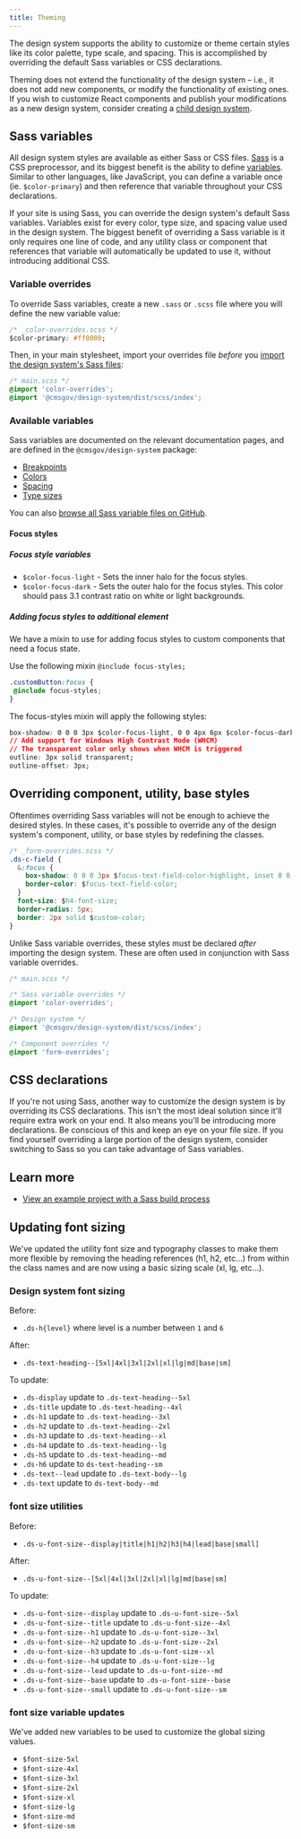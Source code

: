 ```yaml
---
title: Theming
---
```


The design system supports the ability to customize or theme certain styles like its color palette, type scale, and spacing. This is accomplished by overriding the default Sass variables or CSS declarations.

Theming does not extend the functionality of the design system – i.e., it does not add new components, or modify the functionality of existing ones. If you wish to customize React components and publish your modifications as a new design system, consider creating a [child design system](/getting-started/child-design-systems).

## Sass variables

All design system styles are available as either Sass or CSS files. [Sass](https://sass-lang.com/) is a CSS preprocessor, and its biggest benefit is the ability to define [variables](https://sass-lang.com/documentation/file.SASS_REFERENCE.html#variables_). Similar to other languages, like JavaScript, you can define a variable once (ie. `$color-primary`) and then reference that variable throughout your CSS declarations.

If your site is using Sass, you can override the design system's default Sass variables. Variables exist for every color, type size, and spacing value used in the design system. The biggest benefit of overriding a Sass variable is it only requires one line of code, and any utility class or component that references that variable will automatically be updated to use it, without introducing additional CSS.

### Variable overrides

To override Sass variables, create a new `.sass` or `.scss` file where you will define the new variable value:

```css
/* _color-overrides.scss */
$color-primary: #ff0000;
```

Then, in your main stylesheet, import your overrides file _before_ you [import the design system's Sass files](/getting-started/sass-and-css/#sass):

```css
/* main.scss */
@import 'color-overrides';
@import '@cmsgov/design-system/dist/scss/index';
```

### Available variables

Sass variables are documented on the relevant documentation pages, and are defined in the `@cmsgov/design-system` package:

- [Breakpoints](/guidelines/responsive/)
- [Colors](/styles/color/)
- [Spacing](/styles/spacing/)
- [Type sizes](/styles/typography/)

You can also [browse all Sass variable files on GitHub](https://github.com/CMSgov/design-system/tree/master/packages/design-system/src/styles/settings/variables).

#### Focus styles

##### Focus style variables

- `$color-focus-light` - Sets the inner halo for the focus styles.
- `$color-focus-dark` - Sets the outer halo for the focus styles. This color should pass 3.1 contrast ratio on white or light backgrounds.

##### Adding focus styles to additional element

We have a mixin to use for adding focus styles to custom components that need a focus state.

Use the following mixin `@include focus-styles;`

```CSS
.customButton:focus {
 @include focus-styles;
}
```

The focus-styles mixin will apply the following styles:

```CSS
box-shadow: 0 0 0 3px $color-focus-light, 0 0 4px 6px $color-focus-dark;
// Add support for Windows High Contrast Mode (WHCM)
// The transparent color only shows when WHCM is triggered
outline: 3px solid transparent;
outline-offset: 3px;
```

## Overriding component, utility, base styles

Oftentimes overriding Sass variables will not be enough to achieve the desired styles. In these cases, it's possible to override any of the design system's component, utility, or base styles by redefining the classes.

```css
/* _form-overrides.scss */
.ds-c-field {
  &:focus {
    box-shadow: 0 0 0 3px $focus-text-field-color-highlight, inset 0 0 0 1px $focus-text-field-color;
    border-color: $focus-text-field-color;
  }
  font-size: $h4-font-size;
  border-radius: 5px;
  border: 2px solid $custom-color;
}
```

Unlike Sass variable overrides, these styles must be declared _after_ importing the design system. These are often used in conjunction with Sass variable overrides.

```css
/* main.scss */

/* Sass variable overrides */
@import 'color-overrides';

/* Design system */
@import '@cmsgov/design-system/dist/scss/index';

/* Component overrides */
@import 'form-overrides';
```

## CSS declarations

If you're not using Sass, another way to customize the design system is by overriding its CSS declarations. This isn't the most ideal solution since it'll require extra work on your end. It also means you'll be introducing more declarations. Be conscious of this and keep an eye on your file size. If you find yourself overriding a large portion of the design system, consider switching to Sass so you can take advantage of Sass variables.

## Learn more

- [View an example project with a Sass build process](https://github.com/CMSgov/design-system/tree/master/examples/react-app)

## Updating font sizing

We've updated the utility font size and typography classes to make them more flexible by removing the heading references (h1, h2, etc...) from within the class names and are now using a basic sizing scale (xl, lg, etc...).

### Design system font sizing

Before:

- `.ds-h{level}` where level is a number between `1` and `6`

After:

- `.ds-text-heading--[5xl|4xl|3xl|2xl|xl|lg|md|base|sm]`

To update:

- `.ds-display` update to `.ds-text-heading--5xl`
- `.ds-title` update to `.ds-text-heading--4xl`
- `.ds-h1` update to `.ds-text-heading--3xl`
- `.ds-h2` update to `.ds-text-heading--2xl`
- `.ds-h3` update to `.ds-text-heading--xl`
- `.ds-h4` update to `.ds-text-heading--lg`
- `.ds-h5` update to `.ds-text-heading--md`
- `.ds-h6` update to `ds-text-heading--sm`
- `.ds-text--lead` update to `.ds-text-body--lg`
- `.ds-text` update to `ds-text-body--md`

### font size utilities

Before:

- `.ds-u-font-size--display|title|h1|h2|h3|h4|lead|base|small]`

After:

- `.ds-u-font-size--[5xl|4xl|3xl|2xl|xl|lg|md|base|sm]`

To update:

- `.ds-u-font-size--display` update to `.ds-u-font-size--5xl`
- `.ds-u-font-size--title` update to `.ds-u-font-size--4xl`
- `.ds-u-font-size--h1` update to `.ds-u-font-size--3xl`
- `.ds-u-font-size--h2` update to `.ds-u-font-size--2xl`
- `.ds-u-font-size--h3` update to `.ds-u-font-size--xl`
- `.ds-u-font-size--h4` update to `.ds-u-font-size--lg`
- `.ds-u-font-size--lead` update to `.ds-u-font-size--md`
- `.ds-u-font-size--base` update to `.ds-u-font-size--base`
- `.ds-u-font-size--small` update to `.ds-u-font-size--sm`

### font size variable updates

We've added new variables to be used to customize the global sizing values.

- `$font-size-5xl`
- `$font-size-4xl`
- `$font-size-3xl`
- `$font-size-2xl`
- `$font-size-xl`
- `$font-size-lg`
- `$font-size-md`
- `$font-size-sm`
